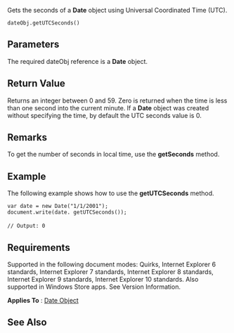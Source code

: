 Gets the seconds of a '''Date''' object using Universal Coordinated Time (UTC).

 dateObj.getUTCSeconds()

==Parameters==
The required dateObj reference is a '''Date''' object.


==Return Value==
Returns an integer between 0 and 59. Zero is returned when the time is less than one second into the current minute. If a '''Date''' object was created without specifying the time, by default the UTC seconds value is 0.


==Remarks==
To get the number of seconds in local time, use the '''getSeconds''' method.


==Example==
The following example shows how to use the '''getUTCSeconds''' method.

 var date = new Date("1/1/2001");
 document.write(date. getUTCSeconds());
 
 // Output: 0

==Requirements==
Supported in the following document modes: Quirks, Internet Explorer 6 standards, Internet Explorer 7 standards, Internet Explorer 8 standards, Internet Explorer 9 standards, Internet Explorer 10 standards. Also supported in Windows Store apps. See Version Information.

'''Applies To''' : [[Date|Date Object]]


==See Also==

              

              

              
